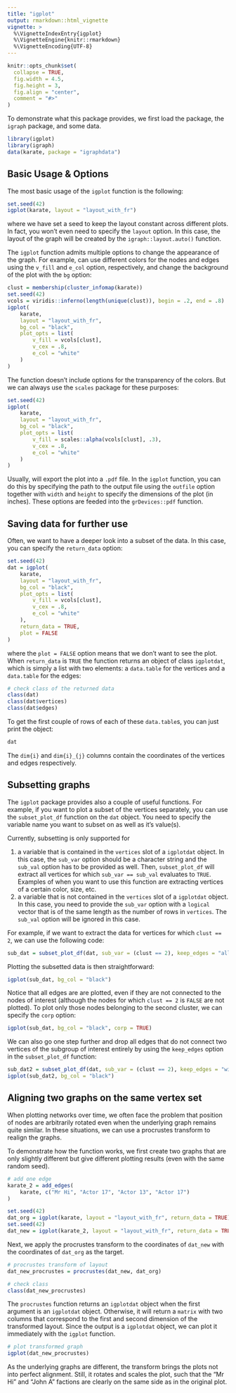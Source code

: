 ```yaml
---
title: "igplot"
output: rmarkdown::html_vignette
vignette: >
  %\VignetteIndexEntry{igplot}
  %\VignetteEngine{knitr::rmarkdown}
  %\VignetteEncoding{UTF-8}
---
```


```r
knitr::opts_chunk$set(
  collapse = TRUE,
  fig.width = 4.5,
  fig.height = 3,
  fig.align = "center",
  comment = "#>"
)
```

To demonstrate what this package provides, we first load the package, the `igraph` package, and some data.
```r
library(igplot)
library(igraph)
data(karate, package = "igraphdata")
```

## Basic Usage & Options

The most basic usage of the `igplot` function is the following:
```r
set.seed(42)
igplot(karate, layout = "layout_with_fr")
```
where we have set a seed to keep the layout constant across different plots. In fact, you won't even need to specify the `layout` option. In this case, the layout of the graph will be created by the `igraph::layout.auto()` function.

The `igplot` function admits multiple options to change the appearance of the graph. For example, can use different colors for the nodes and edges using the `v_fill` and `e_col` option, respectively, and change the background of the plot with the `bg` option:
```r
clust = membership(cluster_infomap(karate))
set.seed(42)
vcols = viridis::inferno(length(unique(clust)), begin = .2, end = .8)
igplot(
    karate, 
    layout = "layout_with_fr", 
    bg_col = "black", 
    plot_opts = list(
        v_fill = vcols[clust], 
        v_cex = .8,
        e_col = "white"
    )
)
```
The function doesn't include options for the transparency of the colors. But we can always use the `scales` package for these purposes:
```r
set.seed(42)
igplot(
    karate, 
    layout = "layout_with_fr", 
    bg_col = "black", 
    plot_opts = list(
        v_fill = scales::alpha(vcols[clust], .3), 
        v_cex = .8,
        e_col = "white"
    )
)
```
Usually, will export the plot into a `.pdf` file. In the `igplot` function, you can do this by specifying the path to the output file using the `outfile` option together with `width` and `height` to specify the dimensions of the plot (in inches). These options are feeded into the `grDevices::pdf` function.

## Saving data for further use

Often, we want to have a deeper look into a subset of the data. In this case, you can specify the `return_data` option:
```r
set.seed(42)
dat = igplot(
    karate, 
    layout = "layout_with_fr", 
    bg_col = "black", 
    plot_opts = list(
        v_fill = vcols[clust], 
        v_cex = .8,
        e_col = "white"
    ),
    return_data = TRUE,
    plot = FALSE
)
```
where the `plot = FALSE` option means that we don't want to see the plot. When `return_data` is `TRUE` the function returns an object of class `igplotdat`, which is simply a list with two elements: a `data.table` for the vertices and a `data.table` for the edges:
```r
# check class of the returned data
class(dat)
class(dat$vertices)
class(dat$edges)
```
To get the first couple of rows of each of these `data.table`s, you can just print the object:
```r
dat
```
The `dim{i}` and `dim{i}_{j}` columns contain the coordinates of the vertices and edges respectively. 

## Subsetting graphs

The `igplot` package provides also a couple of useful functions. For example, if you want to plot a subset of the vertices separately, you can use the `subset_plot_df` function on the `dat` object. You need to specify the variable name you want to subset on as well as it's value(s). 

Currently, subsetting is only supported for 

  1. a variable that is contained in the `vertices` slot of a `igplotdat` object. In this case, the `sub_var` option should be a character string and the `sub_val` option has to be provided as well. Then, `subset_plot_df` will extract all vertices for which `sub_var == sub_val` evaluates to `TRUE`. Examples of when you want to use this function are extracting vertices of a certain color, size, etc.
  2. a variable that is not contained in the `vertices` slot of a `igplotdat` object. In this case, you need to provide the `sub_var` option with a `logical` vector that is of the same length as the number of rows in `vertices`. The `sub_val` option will be ignored in this case.

For example, if we want to extract the data for vertices for which `clust == 2`, we can use the following code:
```r
sub_dat = subset_plot_df(dat, sub_var = (clust == 2), keep_edges = "all")
```
Plotting the subsetted data is then straightforward:
```r
igplot(sub_dat, bg_col = "black")
```
Notice that all edges are are plotted, even if they are not connected to the nodes of interest (although the nodes for which `clust == 2` is `FALSE` are not plotted). To plot only those nodes belonging to the second cluster, we can specify the `corp` option:
```r
igplot(sub_dat, bg_col = "black", corp = TRUE)
```
We can also go one step further and drop all edges that do not connect two vertices of the subgroup of interest entirely by using the `keep_edges` option in the `subset_plot_df` function:
```r
sub_dat2 = subset_plot_df(dat, sub_var = (clust == 2), keep_edges = "within")
igplot(sub_dat2, bg_col = "black")
```

## Aligning two graphs on the same vertex set

When plotting networks over time, we often face the problem that position of nodes are arbitrarily rotated even when the underlying graph remains quite similar. In these situations, we can use a procrustes transform to realign the graphs. 

To demonstrate how the function works, we first create two graphs that are only slightly different but give different plotting results (even with the same random seed).
```r
# add one edge
karate_2 = add_edges(
    karate, c("Mr Hi", "Actor 17", "Actor 13", "Actor 17")
)

set.seed(42)
dat_org = igplot(karate, layout = "layout_with_fr", return_data = TRUE)
set.seed(42)
dat_new = igplot(karate_2, layout = "layout_with_fr", return_data = TRUE)
```
Next, we apply the procrustes transform to the coordinates of `dat_new` with the coordinates of `dat_org` as the target. 
```r
# procrustes transform of layout
dat_new_procrustes = procrustes(dat_new, dat_org)

# check class
class(dat_new_procrustes)
```
The `procrustes` function returns an `igplotdat` object when the first argument is an `igplotdat` object. Otherwise, it will return a `matrix` with two columns that correspond to the first and second dimension of the transformed layout. Since the output is a `igplotdat` object, we can plot it immediately with the `igplot` function.
```r
# plot transformed graph
igplot(dat_new_procrustes)
```
As the underlying graphs are different, the transform brings the plots not into perfect alignment. Still, it rotates and scales the plot, such that the "Mr Hi" and "John A" factions are clearly on the same side as in the original plot. 